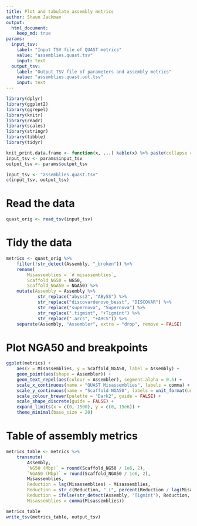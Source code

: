 ```yaml
---
title: Plot and tabulate assembly metrics
author: Shaun Jackman
output:
  html_document:
    keep_md: true
params:
  input_tsv:
    label: "Input TSV file of QUAST metrics"
    value: "assemblies.quast.tsv"
    input: text
  output_tsv:
    label: "Output TSV file of parameters and assembly metrics"
    value: "assemblies.quast.out.tsv"
    input: text
---
```


```r
library(dplyr)
library(ggplot2)
library(ggrepel)
library(knitr)
library(readr)
library(scales)
library(stringr)
library(tibble)
library(tidyr)

knit_print.data.frame <- function(x, ...) kable(x) %>% paste(collapse = "\n") %>% asis_output
input_tsv <- params$input_tsv
output_tsv <- params$output_tsv

input_tsv <- "assemblies.quast.tsv"
c(input_tsv, output_tsv)
```

# Read the data
```r
quast_orig <- read_tsv(input_tsv)
```

# Tidy the data
```r
metrics <- quast_orig %>%
	filter(!str_detect(Assembly, "_broken")) %>%
	rename(
		Misassemblies = `# misassemblies`,
		Scaffold_NG50 = NG50,
		Scaffold_NGA50 = NGA50) %>%
	mutate(Assembly = Assembly %>%
			str_replace("abyss2", "ABySS") %>%
			str_replace("discovardenovo_besst", "DISCOVAR") %>%
			str_replace("supernova", "Supernova") %>%
			str_replace(".tigmint", "+Tigmint") %>%
			str_replace(".arcs", "+ARCS")) %>%
	separate(Assembly, "Assembler", extra = "drop", remove = FALSE)
```

# Plot NGA50 and breakpoints
```r
ggplot(metrics) +
	aes(x = Misassemblies, y = Scaffold_NGA50, label = Assembly) +
	geom_point(aes(shape = Assembler)) +
	geom_text_repel(aes(colour = Assembler), segment.alpha = 0.5) +
	scale_x_continuous(name = "QUAST Misassemblies", labels = comma) +
	scale_y_continuous(name = "Scaffold NGA50", labels = unit_format(unit = "Mbp", scale = 1e-6)) +
	scale_colour_brewer(palette = "Dark2", guide = FALSE) +
	scale_shape_discrete(guide = FALSE) +
	expand_limits(x = c(0, 1500), y = c(0, 15e6)) +
	theme_minimal(base_size = 20)
```

# Table of assembly metrics
```r
metrics_table <- metrics %>%
	transmute(
		Assembly,
		`NG50 (Mbp)` = round(Scaffold_NG50 / 1e6, 2),
		`NGA50 (Mbp)` = round(Scaffold_NGA50 / 1e6, 2),
		Misassemblies,
		Reduction = lag(Misassemblies) - Misassemblies,
		Reduction = str_c(Reduction, " (", percent(Reduction / lag(Misassemblies)), ")"),
		Reduction = ifelse(str_detect(Assembly, "Tigmint"), Reduction, NA),
		Misassemblies = comma(Misassemblies))

metrics_table
write_tsv(metrics_table, output_tsv)
```
